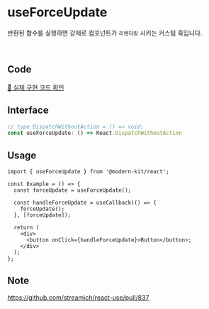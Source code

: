 # useForceUpdate

반환된 함수를 실행하면 강제로 컴포넌트가 `리렌더링` 시키는 커스텀 훅입니다.

<br />

## Code
[🔗 실제 구현 코드 확인](https://github.com/modern-agile-team/modern-kit/blob/main/packages/react/src/hooks/useForceUpdate/index.ts)

## Interface
```ts title="typescript"
// type DispatchWithoutAction = () => void;
const useForceUpdate: () => React.DispatchWithoutAction
```

## Usage
```tsx title="typescript"
import { useForceUpdate } from '@modern-kit/react';

const Example = () => {
  const forceUpdate = useForceUpdate();

  const handleForceUpdate = useCallback(() => {
    forceUpdate();
  }, [forceUpdate]);

  return (
    <div>
      <button onClick={handleForceUpdate}>Button</button>;
    </div>
  );
};
```

## Note
https://github.com/streamich/react-use/pull/837